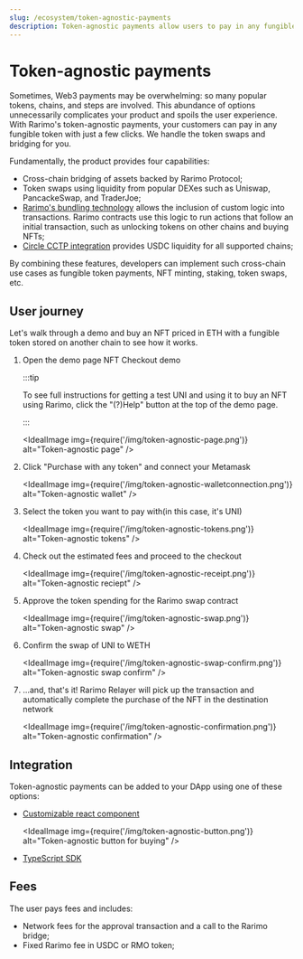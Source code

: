 ```yaml
---
slug: /ecosystem/token-agnostic-payments
description: Token-agnostic payments allow users to pay in any fungible token with just a few clicks. We handle the token swaps and bridging for you.
---
```


# Token-agnostic payments

Sometimes, Web3 payments may be overwhelming: so many popular tokens, chains, and steps are involved. This abundance of options unnecessarily complicates your product and spoils the user experience. With Rarimo's token-agnostic payments, your customers can pay in any fungible token with just a few clicks. We handle the token swaps and bridging for you.

Fundamentally, the product provides four capabilities:

- Cross-chain bridging of assets backed by Rarimo Protocol;
- Token swaps using liquidity from popular DEXes such as Uniswap, PancackeSwap, and TraderJoe;
- [Rarimo's bundling technology](/products/bridging-protocol/guide-how-to-bundle-transactions/) allows the inclusion of custom logic into transactions. Rarimo contracts use this logic to run actions that follow an initial transaction, such as unlocking tokens on other chains and buying NFTs;
- [Circle CCTP integration](/products/bridging-protocol/circle-cctp-integration/) provides USDC liquidity for all supported chains;

By combining these features, developers can implement such cross-chain use cases as fungible token payments, NFT minting, staking, token swaps, etc.

## User journey

Let's walk through a <OutLink href="https://nft-checkout.rarimo.com/">demo</OutLink> and buy an NFT priced in ETH with a fungible token stored on another chain to see how it works.

1. Open the demo page <OutLink href="https://nft-checkout.rarimo.com/">NFT Checkout demo</OutLink>

   :::tip

   To see full instructions for getting a test UNI and using it to buy an NFT using Rarimo, click the "(?)Help" button at the top of the demo page.

   :::

   <IdealImage img={require('/img/token-agnostic-page.png')} alt="Token-agnostic page" />

2. Click "Purchase with any token" and connect your Metamask

   <IdealImage img={require('/img/token-agnostic-walletconnection.png')} alt="Token-agnostic wallet" />

3. Select the token you want to pay with(in this case, it's UNI)

   <IdealImage img={require('/img/token-agnostic-tokens.png')} alt="Token-agnostic tokens" />

4. Check out the estimated fees and proceed to the checkout

   <IdealImage img={require('/img/token-agnostic-receipt.png')} alt="Token-agnostic reciept" />

5. Approve the token spending for the Rarimo swap contract

   <IdealImage img={require('/img/token-agnostic-swap.png')} alt="Token-agnostic swap" />

6. Confirm the swap of UNI to WETH

   <IdealImage img={require('/img/token-agnostic-swap-confirm.png')} alt="Token-agnostic swap confirm" />

7. …and, that's it! Rarimo Relayer will pick up the transaction and automatically complete the purchase of the NFT in the destination network

   <IdealImage img={require('/img/token-agnostic-confirmation.png')} alt="Token-agnostic confirmation" />

## Integration

Token-agnostic payments can be added to your DApp using one of these options:

- [Customizable react component](/ecosystem/token-agnostic-payments/guide-creating-nft-checkout-transactions#react-applications)

  <IdealImage img={require('/img/token-agnostic-button.png')} alt="Token-agnostic button for buying" />

- [TypeScript SDK](/ecosystem/token-agnostic-payments/guide-creating-nft-checkout-transactions#javascript)

## Fees

The user pays fees and includes:

- Network fees for the approval transaction and a call to the Rarimo bridge;
- Fixed Rarimo fee in USDC or RMO token;
